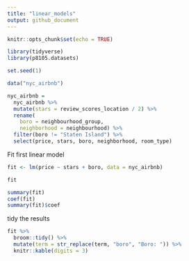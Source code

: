 ```yaml
---
title: "linear_models"
output: github_document
---
```


```r
knitr::opts_chunk$set(echo = TRUE)

library(tidyverse)
library(p8105.datasets)

set.seed(1)
```

```r
data("nyc_airbnb")

nyc_airbnb = 
  nyc_airbnb %>% 
  mutate(stars = review_scores_location / 2) %>% 
  rename(
    boro = neighbourhood_group,
    neighborhood = neighbourhood) %>% 
  filter(boro != "Staten Island") %>% 
  select(price, stars, boro, neighborhood, room_type)
```

Fit first linear model

```r
fit <- lm(price ~ stars + boro, data = nyc_airbnb)
```

```r
fit

summary(fit)
coef(fit)
summary(fit)$coef
```

tidy the results 
```r
fit %>% 
  broom::tidy() %>% 
  mutate(term = str_replace(term, "boro", "Boro: ")) %>% 
  knitr::kable(digits = 3)
```

